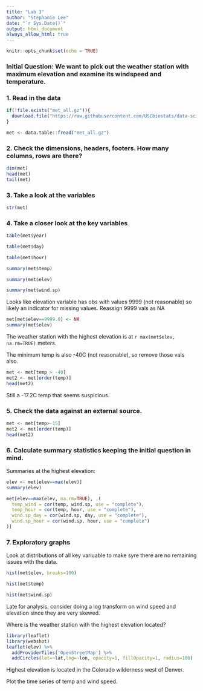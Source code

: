 ```yaml
---
title: "Lab 3"
author: "Stephanie Lee"
date: "`r Sys.Date()`"
output: html_document
always_allow_html: true
---
```


```r
knitr::opts_chunk$set(echo = TRUE)
```
### Initial Question: We want to pick out the weather station with maximum elevation and examine its windspeed and temperature.


### 1. Read in the data
```r
if(!file.exists("met_all.gz")){
  download.file("https://raw.githubusercontent.com/USCbiostats/data-science-data/master/02_met/met_all.gz", "met_all.gz", method="libcurl", timeout = 60)
}

met <- data.table::fread("met_all.gz")
```

### 2. Check the dimensions, headers, footers. How many columns, rows are there?

```r
dim(met)
head(met)
tail(met)
```
### 3. Take a look at the variables
```r
str(met)
```

### 4. Take a closer look at the key variables
```r
table(met$year)
```

```r
table(met$day)
```

```r
table(met$hour)
```

```r
summary(met$temp)
```

```r
summary(met$elev)
```

```r
summary(met$wind.sp)
```

Looks like elevation variable has obs with values 9999 (not reasonable) so likely an indicator for missing values. Reassign 9999 vals as NA
```r
met[met$elev==9999.0] <- NA
summary(met$elev)
```

The weather station with the highest elevation is at `r max(met$elev, na.rm=TRUE)` meters.

The minimum temp is also -40C (not reasonable), so remove those vals also.
```r
met <- met[temp > -40]
met2 <- met[order(temp)]
head(met2)
```
Still a -17.2C temp that seems suspicious.

### 5. Check the data against an external source.
```r
met <- met[temp>-15]
met2 <- met[order(temp)]
head(met2)
```
### 6. Calculate summary statistics keeping the initial question in mind.
Summaries at the highest elevation:
```r
elev <- met[elev==max(elev)]
summary(elev)
```

```r
met[elev==max(elev, na.rm=TRUE), .(
  temp_wind = cor(temp, wind.sp, use = "complete"),
  temp_hour = cor(temp, hour, use = "complete"),
  wind.sp_day = cor(wind.sp, day, use = "complete"),
  wind.sp_hour = cor(wind.sp, hour, use = "complete")
)]
```

### 7. Exploratory graphs
Look at distributions of all key variuable to make syre there are no remaining issues with the data.
```r
hist(met$elev, breaks=100)
```
```r
hist(met$temp)
```
```r
hist(met$wind.sp)
```
Late for analysis, consider doing a log transform on wind speed and elevation since they are very skewed.

Where is the weather station with the highest elevation located?
```r
library(leaflet)
library(webshot)
leaflet(elev) %>%
  addProviderTiles('OpenStreetMap') %>% 
  addCircles(lat=~lat,lng=~lon, opacity=1, fillOpacity=1, radius=100)
```

Highest elevation is located in the Colorado wilderness west of Denver.

Plot the time series of temp and wind speed.
```r
```


